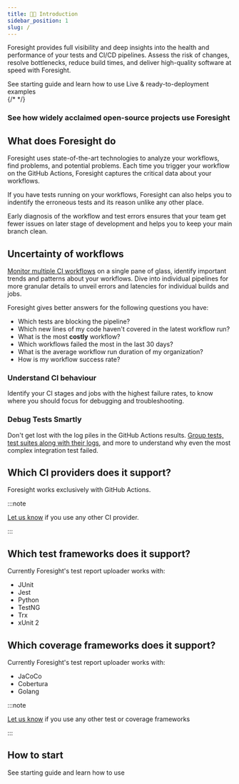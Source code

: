 ```yaml
---
title: 👋🏻 Introduction
sidebar_position: 1
slug: /
---
```


Foresight provides full visibility and deep insights into the health and performance of your tests and CI/CD pipelines. 
Assess the risk of changes, resolve bottlenecks, reduce build times, and deliver high-quality software at speed with Foresight.

<div className="w-full cols-2">
  <Card title="Get Started" target="/step-by-step-guide">
    See starting guide and learn how to use
  </Card>
  <Card title="Examples" target="/examples">
    Live & ready-to-deployment examples 
  </Card>
</div>
{/* <NewFeature 
  title="Pull request view"
  desc="A new way of keeping your contributions clean!"
  link="/features/pull-request-view" /> */}

<div className="open-source-section">
  <h3>See how widely acclaimed open-source projects use Foresight</h3>
  <div className="w-full cols-4">
    <Card title="Open Telemetry" target="https://otel.app.runforesight.com/highlights" isNewWindow={true}></Card>
    <Card title="Keycloak" target="https://keycloak.app.runforesight.com/highlights" isNewWindow={true}></Card>
    <Card title="pypa" target="https://pypa.app.runforesight.com/highlights" isNewWindow={true}></Card>
    <Card title="mathjs" target="https://mathjs.app.runforesight.com/highlights" isNewWindow={true}></Card>
  </div>
</div>

## What does Foresight do
Foresight uses state-of-the-art technologies to analyze your workflows, find problems, and potential problems. Each time
you trigger your workflow on the GitHub Actions, Foresight captures the critical data about your workflows.  

If you have tests running on your workflows, Foresight can also helps you to indentify the erroneous tests and its reason
unlike any other place. 

Early diagnosis of the workflow and test errors ensures that your team get fewer issues on later stage of development and helps you to keep
your main branch clean.  




## Uncertainty of workflows
[Monitor multiple CI workflows](/features/highlights) on a single pane of glass, identify important trends and patterns about your workflows.
Dive into individual pipelines for more granular details to unveil errors and latencies for individual builds and jobs. 

Foresight gives better answers for the following questions you have: 
- Which tests are blocking the pipeline?
- Which new lines of my code haven't covered in the latest workflow run?
- What is the most **costly** workflow?
- Which workflows failed the most in the last 30 days?
- What is the average workflow run duration of my organization?
- How is my workflow success rate?

### Understand CI behaviour
Identify your CI stages and jobs with the highest failure rates, to know where you should focus for debugging and troubleshooting.

### Debug Tests Smartly
Don't get lost with the log piles in the GitHub Actions results. [Group tests, test suites along with their logs](/features/test-runs), and more to understand why even the most complex integration test failed. 

## Which CI providers does it support?
Foresight works exclusively with GitHub Actions. 

:::note

[Let us know](https://www.thundra.io/contact-us) if you use any other CI provider.

:::

## Which test frameworks does it support?
Currently Foresight's test report uploader works with:
- JUnit
- Jest
- Python
- TestNG
- Trx
- xUnit 2

## Which coverage frameworks does it support?
Currently Foresight's test report uploader works with:
- JaCoCo
- Cobertura
- Golang

:::note

[Let us know](https://www.thundra.io/contact-us) if you use any other test or coverage frameworks

:::

## How to start

<Card title="Get Started" target="/step-by-step-guide">
  See starting guide and learn how to use
</Card>

